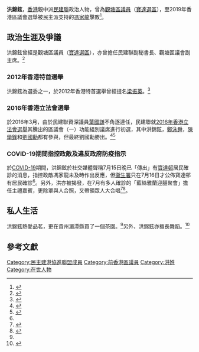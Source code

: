 '''洪錦鉉'''，[[香港|香港]]親中派[[民建聯|民建聯]]政治人物，曾為[[觀塘區議會|觀塘區議員]]（[[寶達_(選區)|寶達選區]]），至2019年香港區議會選舉被民主派支持的[[馮家龍|馮家龍]]擊敗<ref name="#1">{{Cite web|title=無戴罩多人歌舞合照 雅蘭迎囍群組增兩人確診|url=https://orientaldaily.on.cc/cnt/news/20200719/00176_013.html|accessdate=2021-04-23|work=東方日報|language=zh-hk|archive-date=2021-04-23|archive-url=https://web.archive.org/web/20210423054103/https://orientaldaily.on.cc/cnt/news/20200719/00176_013.html|dead-url=no}}</ref>。

== 政治生涯及爭議 ==
洪錦鉉曾經是觀塘區議員（[[寶達_(選區)|寶達選區]]），亦曾擔任民建聯副秘書長、觀塘區議會副主席。<ref name="HKET-20190425">{{cite web|title=洪錦鉉貴州買茶園　助當地農民脫貧|url=https://topick.hket.com/article/2335717/%E6%B4%AA%E9%8C%A6%E9%89%89%E8%B2%B4%E5%B7%9E%E8%B2%B7%E8%8C%B6%E5%9C%92%E3%80%80%E5%8A%A9%E7%95%B6%E5%9C%B0%E8%BE%B2%E6%B0%91%E8%84%AB%E8%B2%A7|accessdate=2020-08-09|date=2019-04-25|work=香港經濟日報|archive-date=2020-12-10|archive-url=https://web.archive.org/web/20201210061848/https://topick.hket.com/article/2335717/%E6%B4%AA%E9%8C%A6%E9%89%89%E8%B2%B4%E5%B7%9E%E8%B2%B7%E8%8C%B6%E5%9C%92%E3%80%80%E5%8A%A9%E7%95%B6%E5%9C%B0%E8%BE%B2%E6%B0%91%E8%84%AB%E8%B2%A7|dead-url=no}}</ref>

=== 2012年香港特首選舉 ===
洪錦鉉為選委之一，於2012年香港特首選舉曾經提名[[梁振英|梁振英]]。<ref name="TheStandNews-20150713">{{cite web|title=區議員背景調查報導系列：邊個提名 689 ？ 地區問題，阿爺話事  2015選戰 顛覆區議會！|url=https://www.thestandnews.com/politics/%E9%82%8A%E5%80%8B%E6%8F%90%E5%90%8D-689-%E5%9C%B0%E5%8D%80%E5%95%8F%E9%A1%8C-%E9%98%BF%E7%88%BA%E8%A9%B1%E4%BA%8B-%E5%8D%80%E8%AD%B0%E5%93%A1%E8%83%8C%E6%99%AF%E8%AA%BF%E6%9F%A5%E5%A0%B1%E5%B0%8E%E7%B3%BB%E5%88%97-%E4%BA%8C/|accessdate=2020-08-09|date=2015-07-13|work=立場新聞|archive-date=2020-07-21|archive-url=https://web.archive.org/web/20200721080705/https://www.thestandnews.com/politics/%E9%82%8A%E5%80%8B%E6%8F%90%E5%90%8D-689-%E5%9C%B0%E5%8D%80%E5%95%8F%E9%A1%8C-%E9%98%BF%E7%88%BA%E8%A9%B1%E4%BA%8B-%E5%8D%80%E8%AD%B0%E5%93%A1%E8%83%8C%E6%99%AF%E8%AA%BF%E6%9F%A5%E5%A0%B1%E5%B0%8E%E7%B3%BB%E5%88%97-%E4%BA%8C/|dead-url=no}}</ref>

=== 2016年香港立法會選舉 ===
於2016年3月，由於民建聯資深議員[[葉國謙|葉國謙]]不角逐連任，民建聯就[[2016年香港立法會選舉|2016年香港立法會選舉]]其騰出的區議會（一）功能組別議席進行初選，其中洪錦鉉，[[鄭泳舜|鄭泳舜]]，[[陳學鋒|陳學鋒]]和[[劉國勳|劉國勳]]都有參與，但最終劉國勳勝出。<ref name="HK01-20160324">{{cite web|author1=陳嘉洛|title=【民建聯初選】劉國勳得票勝三對手　料接葉國謙棒選立會|url=https://www.hk01.com/%E7%A4%BE%E6%9C%83%E6%96%B0%E8%81%9E/13387/%E6%B0%91%E5%BB%BA%E8%81%AF%E5%88%9D%E9%81%B8-%E5%8A%89%E5%9C%8B%E5%8B%B3%E5%BE%97%E7%A5%A8%E5%8B%9D%E4%B8%89%E5%B0%8D%E6%89%8B-%E6%96%99%E6%8E%A5%E8%91%89%E5%9C%8B%E8%AC%99%E6%A3%92%E9%81%B8%E7%AB%8B%E6%9C%83|accessdate=2020-08-09|date=2016-03-24|work=香港01|archive-date=2020-12-10|archive-url=https://web.archive.org/web/20201210061855/https://www.hk01.com/%E7%A4%BE%E6%9C%83%E6%96%B0%E8%81%9E/13387/%E6%B0%91%E5%BB%BA%E8%81%AF%E5%88%9D%E9%81%B8-%E5%8A%89%E5%9C%8B%E5%8B%B3%E5%BE%97%E7%A5%A8%E5%8B%9D%E4%B8%89%E5%B0%8D%E6%89%8B-%E6%96%99%E6%8E%A5%E8%91%89%E5%9C%8B%E8%AC%99%E6%A3%92%E9%81%B8%E7%AB%8B%E6%9C%83|dead-url=no}}</ref><ref name="HK01-20160317">{{cite web|author1=林璐菁|author2=馮巧欣|title=【政情】葉國謙交棒　民建聯初選新指引　雙重密封選票禁授權票|url=https://www.hk01.com/%E7%A4%BE%E6%9C%83%E6%96%B0%E8%81%9E/12126/%E6%94%BF%E6%83%85-%E8%91%89%E5%9C%8B%E8%AC%99%E4%BA%A4%E6%A3%92-%E6%B0%91%E5%BB%BA%E8%81%AF%E5%88%9D%E9%81%B8%E6%96%B0%E6%8C%87%E5%BC%95-%E9%9B%99%E9%87%8D%E5%AF%86%E5%B0%81%E9%81%B8%E7%A5%A8%E7%A6%81%E6%8E%88%E6%AC%8A%E7%A5%A8|accessdate=2020-08-09|date=2016-03-17|work=香港01|archive-date=2020-12-10|archive-url=https://web.archive.org/web/20201210061901/https://www.hk01.com/%E7%A4%BE%E6%9C%83%E6%96%B0%E8%81%9E/12126/%E6%94%BF%E6%83%85-%E8%91%89%E5%9C%8B%E8%AC%99%E4%BA%A4%E6%A3%92-%E6%B0%91%E5%BB%BA%E8%81%AF%E5%88%9D%E9%81%B8%E6%96%B0%E6%8C%87%E5%BC%95-%E9%9B%99%E9%87%8D%E5%AF%86%E5%B0%81%E9%81%B8%E7%A5%A8%E7%A6%81%E6%8E%88%E6%AC%8A%E7%A5%A8|dead-url=no}}</ref>

=== COVID-19期間指控政敵及違反政府防疫指示 ===
於[[COVID-19|COVID-19]]期間，洪錦鉉於社交媒體聲稱7月15日晚已「傳出」有[[寶達邨|寶達邨]]居民確診的消息，指控政敵馮家龍未及時作出反應，但[[衞生署_(香港)|衞生署]]只在7月16日才公佈寶達邨有居民確診<ref name="#1"/>。另外，洪亦被揭發，在7月有多人確診的「藍絲雅蘭迎囍聚會」擔任主禮嘉賓，更除罩與人合照，又帶領眾人大合唱<ref>{{Cite web|title=雅蘭迎囍聚會群組多人確診 無戴口罩合照言談甚歡|url=https://hk.news.yahoo.com/%E9%9B%85%E8%98%AD%E8%BF%8E%E5%9B%8D%E8%81%9A%E6%9C%83%E7%BE%A4%E7%B5%84%E5%A4%9A%E4%BA%BA%E7%A2%BA%E8%A8%BA-%E7%84%A1%E6%88%B4%E5%8F%A3%E7%BD%A9%E5%90%88%E7%85%A7%E8%A8%80%E8%AB%87%E7%94%9A%E6%AD%A1-113916620.html|accessdate=2021-04-23|work=hk.news.yahoo.com|language=zh-Hant-HK|archive-date=2021-04-30|archive-url=https://web.archive.org/web/20210430092453/https://hk.news.yahoo.com/%E9%9B%85%E8%98%AD%E8%BF%8E%E5%9B%8D%E8%81%9A%E6%9C%83%E7%BE%A4%E7%B5%84%E5%A4%9A%E4%BA%BA%E7%A2%BA%E8%A8%BA-%E7%84%A1%E6%88%B4%E5%8F%A3%E7%BD%A9%E5%90%88%E7%85%A7%E8%A8%80%E8%AB%87%E7%94%9A%E6%AD%A1-113916620.html|dead-url=no}}</ref><ref>{{Cite web|title=雅蘭迎囍聚會群組多人確診 無戴口罩合照言談甚歡|url=https://hk.on.cc/hk/bkn/cnt/news/20200718/bkn-20200718193916595-0718_00822_001.html|accessdate=2021-04-23|work=on.cc東網|language=zh-hk|archive-date=2021-04-23|archive-url=https://web.archive.org/web/20210423054104/https://hk.on.cc/hk/bkn/cnt/news/20200718/bkn-20200718193916595-0718_00822_001.html|dead-url=no}}</ref>。

== 私人生活 ==
洪錦鉉熱愛品茗，更在貴州湄潭縣買了一個茶園。<ref name="HKET-20190425"/>另外，洪錦鉉亦擅長舞蹈。<ref name="Oncc-20171128">{{cite web|title=政情：今日你上鏡：「舞林高手」洪錦鉉深藏不露|url=https://orientaldaily.on.cc/cnt/news/20171128/mobile/odn-20171128-1128_00176_096.html|accessdate=2020-08-09|date=2017-11-28|work=東方日報|archive-date=2020-12-10|archive-url=https://web.archive.org/web/20201210061912/https://orientaldaily.on.cc/cnt/news/20171128/mobile/odn-20171128-1128_00176_096.html|dead-url=no}}</ref>

== 參考文獻 ==
{{Reflist}}

[[Category:民主建港協進聯盟成員|Category:民主建港協進聯盟成員]]
[[Category:前香港區議員|Category:前香港區議員]]
[[Category:洪姓|Category:洪姓]]
[[Category:在世人物|Category:在世人物]]